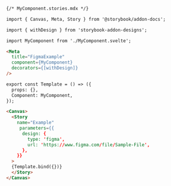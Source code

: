 ```md
{/* MyComponent.stories.mdx */}

import { Canvas, Meta, Story } from '@storybook/addon-docs';

import { withDesign } from 'storybook-addon-designs';

import MyComponent from './MyComponent.svelte';

<Meta
  title="FigmaExample"
  component={MyComponent}
  decorators={[withDesign]}
/>

export const Template = () => ({
  props: {},
  Component: MyComponent,
});

<Canvas>
  <Story
    name="Example"
     parameters={{
      design: {
        type: 'figma',
        url: 'https://www.figma.com/file/Sample-File',
      },
    }}
  >
  {Template.bind({})}
  </Story>
</Canvas>
```